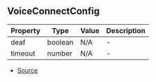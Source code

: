 ## VoiceConnectConfig


| Property | Type | Value | Description |
| ----------- | ----------- | ----------- | ----------- |
| deaf | boolean | N/A | - |
| timeout | number | N/A | - |


- [Source](https://github.com/Androz2091/discord-player/blob/dbbd788/packages/discord-player/src/Structures/GuildQueue/GuildQueue.ts#L39)